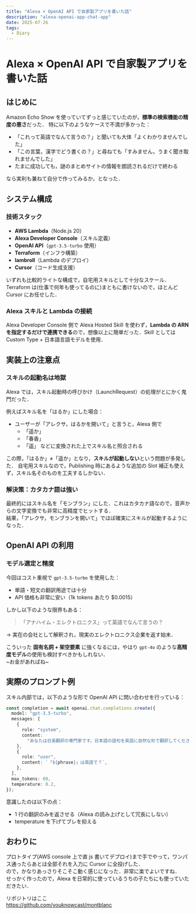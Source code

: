 ```yaml
---
title: "Alexa × OpenAI API で自家製アプリを書いた話"
description: "alexa-openai-app-chat-app"
date: 2025-07-26
tags:
  - Diary
---
```


# Alexa × OpenAI API で自家製アプリを書いた話

## はじめに

Amazon Echo Show を使っていてずっと感じていたのが，**標準の検索機能の精度の悪さ**だった．
特に以下のようなケースで不満が多かった：

- 「これって英語でなんて言うの？」と聞いても大体「よくわかりませんでした」
- 「この言葉，漢字でどう書くの？」と尋ねても「すみません，うまく聞き取れませんでした」
- たまに成功しても，謎のまとめサイトの情報を朗読されるだけで終わる

なら実利も兼ねて自分で作ってみるか，となった．

## システム構成

### 技術スタック

- **AWS Lambda**（Node.js 20）
- **Alexa Developer Console**（スキル定義）
- **OpenAI API**（`gpt-3.5-turbo` 使用）
- **Terraform**（インフラ構築）
- **lambroll**（Lambda のデプロイ）
- **Cursor**（コード生成支援）

いずれも比較的ライトな構成で，自宅用スキルとして十分なスケール．
Terraform は(仕事で何年も使ってるのに)まともに書けないので，ほとんど Cursor にお任せした．

### Alexa スキルと Lambda の接続

Alexa Developer Console 側で Alexa Hosted Skill を使わず，**Lambda の ARN を指定するだけで連携できる**ので，想像以上に簡単だった．Skill としては Custom Type + 日本語言語モデルを使用．


## 実装上の注意点

### スキルの起動名は地獄

Alexa では，スキル起動時の呼びかけ（LaunchRequest）の処理がとにかく鬼門だった．

例えばスキル名を「はるか」にした場合：

- ユーザーが「アレクサ，はるかを開いて」と言うと，Alexa 側で
  - 「遥か」
  - 「春香」
  - 「遥」
  などに変換された上でスキル名と照合される

この際，「はるか」≠「遥か」となり，**スキルが起動しない**という問題が多発した．
自宅用スキルなので，Publishing 時にあるような追加の Slot 補正も使えず，スキル名そのものを工夫するしかない．

### 解決策：カタカナ語は強い

最終的にはスキル名を「モンブラン」にした．これはカタカナ語なので，音声からの文字変換でも非常に高精度でヒットする．  
結果，「アレクサ，モンブランを開いて」でほぼ確実にスキルが起動するようになった．


## OpenAI API の利用

### モデル選定と精度

今回はコスト重視で `gpt-3.5-turbo` を使用した：

- 単語・短文の翻訳用途では十分
- API 価格も非常に安い（1k tokens あたり $0.0015）

しかし以下のような限界もある：

> 「アナハイム・エレクトロニクス」って英語でなんて言うの？

→ 実在の会社として解釈され，現実のエレクトロニクス企業を返す始末．

こういった **固有名詞 + 架空要素** に強くなるには，やはり `gpt-4o` のような**高精度モデル**の使用も検討すべきかもしれない．  
~お金があればね~


## 実際のプロンプト例

スキル内部では，以下のような形で OpenAI API に問い合わせを行っている：

```ts
const completion = await openai.chat.completions.create({
  model: "gpt-3.5-turbo",
  messages: [
    {
      role: "system",
      content:
        "あなたは日英翻訳の専門家です。日本語の語句を英語に自然な形で翻訳してください。短く簡潔に、1行の翻訳だけを返してください。",
    },
    {
      role: "user",
      content: `「${phrase}」は英語で？`,
    },
  ],
  max_tokens: 60,
  temperature: 0.2,
});
```

意識したのは以下の点：

- 1 行の翻訳のみを返させる（Alexa の読み上げとして冗長にしない）
- temperature を下げてブレを抑える


## おわりに

プロトタイプ(AWS console 上で直 js 書いてデプロイ)まで手でやって，ワンパス通ったらあとは全部それを入力に Cursor に全投げした．  
ので，かなりあっさりそこそこ動く感じになった．非常に楽でよいですね．  
せっかく作ったので，Alexa を日常的に使っているうちの子たちにも使っていただきたい．

リポジトリはここ  
https://github.com/youknowcast/montblanc

